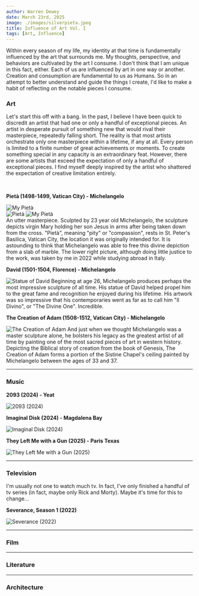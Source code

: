 ```yaml
---
author: Warren Dewey
date: March 23rd, 2025
image: ./images/silverpieta.jpeg
title: Influence of Art Vol. I
tags: [Art, Influence]
---
```


Within every season of my life, my identity at that time is fundamentally influenced by the art that surrounds me.
My thoughts, perspective, and behaviors are cultivated by the art I consume. I don't think that I am unique in this
fact, either. Each of us are influenced by art in one way or another. Creation and consumption are fundamental to us
as Humans. So in an attempt to better understand and guide the things I create, I'd like to make a habit of reflecting
on the notable pieces I consume.

### Art

Let's start this off with a bang. In the past, I believe I have been quick to discredit an artist that had
one or only a handful of exceptional pieces. An artist in desperate pursuit of something new that would
rival their masterpiece, repeatedly falling short. The reality is that most artists orchestrate only one
masterpiece within a lifetime, if any at all. Every person is limited to a finite number of great achievements
or moments. To create something special in any capacity is an extraordinary feat. However, there are some artists
that exceed the expectation of only a handful of exceptional pieces. I find myself deeply inspired by the artist
who shattered the expectation of creative limitation entirely.

<br />

**Pietà (1498-1499, Vatican City) - Michelangelo**

<img src="/blog_pics/lapieta.jpeg" alt="My Pietà" className="large" />
<div className="flex justify-center">
  <img src="/blog_pics/pieta.jpeg" alt="Pietà" className="multi" />
  <img src="/blog_pics/pieta.jpg" alt="My Pietà" className="multi" />
</div>
An utter masterpiece. Sculpted by 23 year old Michelangelo, the sculpture
depicts virgin Mary holding her son Jesus in arms after being taken down from
the cross. "Pietà", meaning "pity" or "compassion", rests in St. Peter's
Basilica, Vatican City, the location it was originally intended for. It is
astounding to think that Michelangelo was able to free this divine depiction
from a slab of marble. The lower right picture, although doing little justice to
the work, was taken by me in 2022 while studying abroad in Italy.

<br />

**David (1501-1504, Florence) - Michelangelo**

<img src="/blog_pics/david.jpeg" alt="Statue of David" className="large" />
Beginning at age 26, Michelangelo produces perhaps the most impressive sculpture
of all time. His statue of David helped propel him to the great fame and
recognition he enjoyed during his lifetime. His artwork was so impressive that
his contemporaries went as far as to call him "Il Divino", or "The Divine One".
Incredible.

<br />

**The Creation of Adam (1508-1512, Vatican City) - Michelangelo**

<img
  src="/blog_pics/creation.jpeg"
  alt="The Creation of Adam"
  className="large"
/>
And just when we thought Michelangelo was a master sculpture alone, he bolsters
his legacy as the greatest artist of all time by painting one of the most sacred
pieces of art in western history. Depicting the Biblical story of creation from
the book of Genesis, The Creation of Adam forms a portion of the Sistine
Chapel's ceiling painted by Michelangelo between the ages of 33 and 37.

---

### Music

**2093 (2024) - Yeat**

<img src="/blog_pics/2093.jpeg" alt="2093 (2024)" className="album" />

**Imaginal Disk (2024) - Magdalena Bay**

<img src="/blog_pics/disk.jpeg" alt="Imaginal Disk (2024)" className="album" />

**They Left Me with a Gun (2025) - Paris Texas**

<img
  src="/blog_pics/withagun.jpeg"
  alt="They Left Me with a Gun (2025)"
  className="album"
/>

---

### Television

I'm usually not one to watch much tv. In fact, I've only finished a handful of tv series (in fact, maybe only Rick and Morty).
Maybe it's time for this to change...

**Severance, Season 1 (2022)**

<img
  src="/blog_pics/severance.jpeg"
  alt="Severance (2022)"
  className="medium"
/>

---

### Film

---

### Literature

---

### Architecture
